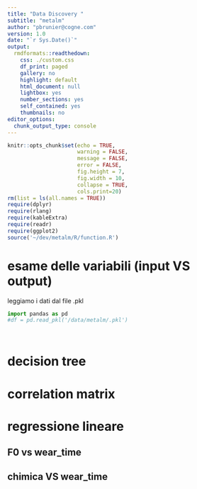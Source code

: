 ```yaml
---
title: "Data Discovery "
subtitle: "metalm"
author: "pbrunier@cogne.com"
version: 1.0 
date: "`r Sys.Date()`"
output:
  rmdformats::readthedown:
    css: ./custom.css
    df_print: paged
    gallery: no
    highlight: default
    html_document: null
    lightbox: yes
    number_sections: yes
    self_contained: yes
    thumbnails: no
editor_options:
  chunk_output_type: console
---
```


```r
knitr::opts_chunk$set(echo = TRUE,
                      warning = FALSE,
                      message = FALSE,
                      error = FALSE,
                      fig.height = 7,
                      fig.width = 10,
                      collapse = TRUE,
                      cols.print=20)
rm(list = ls(all.names = TRUE))
require(dplyr)
require(rlang)
require(kableExtra)
require(readr)
require(ggplot2)
source('~/dev/metalm/R/function.R')
```

# esame delle variabili (input VS output)

leggiamo i dati dal file .pkl

```python
import pandas as pd
#df = pd.read_pkl('/data/metalm/.pkl')

                       
```


# decision tree


# correlation matrix 

# regressione lineare

## F0 vs wear_time

## chimica VS wear_time